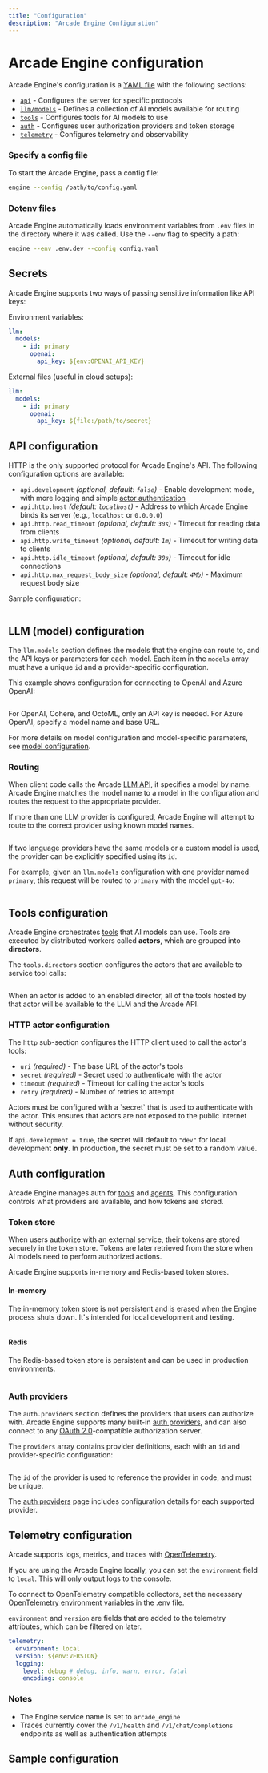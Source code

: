 ```yaml
---
title: "Configuration"
description: "Arcade Engine Configuration"
---
```


# Arcade Engine configuration

Arcade Engine's configuration is a [YAML file](https://yaml.org/) with the following sections:

- [`api`](#api-configuration) - Configures the server for specific protocols
- [`llm/models`](#llm-model-configuration) - Defines a collection of AI models available for routing
- [`tools`](#tools-configuration) - Configures tools for AI models to use
- [`auth`](#auth-configuration) - Configures user authorization providers and token storage
- [`telemetry`](#telemetry-configuration) - Configures telemetry and observability

### Specify a config file

To start the Arcade Engine, pass a config file:

```bash
engine --config /path/to/config.yaml
```

### Dotenv files

Arcade Engine automatically loads environment variables from `.env` files in the directory where it was called. Use the `--env` flag to specify a path:

```bash
engine --env .env.dev --config config.yaml
```

## Secrets

Arcade Engine supports two ways of passing sensitive information like API keys:

Environment variables:

```yaml {5}
llm:
  models:
    - id: primary
      openai:
        api_key: ${env:OPENAI_API_KEY}
```

External files (useful in cloud setups):

```yaml {5}
llm:
  models:
    - id: primary
      openai:
        api_key: ${file:/path/to/secret}
```

## API configuration

HTTP is the only supported protocol for Arcade Engine's API. The following configuration options are available:

- `api.development` _(optional, default: `false`)_ - Enable development mode, with more logging and simple [actor authentication](/home/configuration/engine#http-actor-configuration)
- `api.http.host` _(default: `localhost`)_ - Address to which Arcade Engine binds its server (e.g., `localhost` or `0.0.0.0`)
- `api.http.read_timeout` _(optional, default: `30s`)_ - Timeout for reading data from clients
- `api.http.write_timeout` _(optional, default: `1m`)_ - Timeout for writing data to clients
- `api.http.idle_timeout` _(optional, default: `30s`)_ - Timeout for idle connections
- `api.http.max_request_body_size` _(optional, default: `4Mb`)_ - Maximum request body size

Sample configuration:

```yaml file=<rootDir>/examples/code/home/configuration/engine/api.yaml

```

## LLM (model) configuration

The `llm.models` section defines the models that the engine can route to, and the API keys or parameters for each model. Each item in the `models` array must have a unique `id` and a provider-specific configuration.

This example shows configuration for connecting to OpenAI and Azure OpenAI:

```yaml file=<rootDir>/examples/code/home/configuration/engine/llm_models.yaml

```

For OpenAI, Cohere, and OctoML, only an API key is needed. For Azure OpenAI, specify a model name and base URL.

For more details on model configuration and model-specific parameters, see [model configuration](/home/configuration/models).

### Routing

When client code calls the Arcade [LLM API](/guides/llmtoolcalling), it specifies a model by name. Arcade Engine matches the model name to a model in the configuration and routes the request to the appropriate provider.

If more than one LLM provider is configured, Arcade Engine will attempt to route to the correct provider using known model names.

```python file=<rootDir>/examples/code/home/configuration/engine/model_selection.implicit.py {9}

```

If two language providers have the same models or a custom model is used, the provider can be explicitly specified using its `id`.

For example, given an `llm.models` configuration with one provider named `primary`, this request will be routed to `primary` with the model `gpt-4o`:

```python file=<rootDir>/examples/code/home/configuration/engine/model_selection.explicit.py#L5- {5}

```

## Tools configuration

Arcade Engine orchestrates [tools](/home/llm-tools) that AI models can use. Tools are executed by distributed workers called **actors**, which are grouped into **directors**.

The `tools.directors` section configures the actors that are available to service tool calls:

```yaml file=<rootDir>/examples/code/home/configuration/engine/full_config.yaml#L15-L26

```

When an actor is added to an enabled director, all of the tools hosted by that actor will be available to the LLM and the Arcade API.

### HTTP actor configuration

The `http` sub-section configures the HTTP client used to call the actor's tools:

- `uri` _(required)_ - The base URL of the actor's tools
- `secret` _(required)_ - Secret used to authenticate with the actor
- `timeout` _(required)_ - Timeout for calling the actor's tools
- `retry` _(required)_ - Number of retries to attempt

<Note>
  Actors must be configured with a `secret` that is used to authenticate with
  the actor. This ensures that actors are not exposed to the public internet
  without security.

If `api.development = true`, the secret will default to `"dev"` for local development **only**. In production, the secret must be set to a random value.

</Note>

## Auth configuration

Arcade Engine manages auth for [tools](/guides/authtoolcalling) and [agents](/guides/agentauth). This configuration controls what providers are available, and how tokens are stored.

### Token store

When users authorize with an external service, their tokens are stored securely in the token store. Tokens are later retrieved from the store when AI models need to perform authorized actions.

Arcade Engine supports in-memory and Redis-based token stores.

#### In-memory

The in-memory token store is not persistent and is erased when the Engine process shuts down. It's intended for local development and testing.

```yaml file=<rootDir>/examples/code/home/configuration/engine/auth_tokenstore.inmemory.yaml

```

#### Redis

The Redis-based token store is persistent and can be used in production environments.

```yaml file=<rootDir>/examples/code/home/configuration/engine/full_config.yaml#L28-L32 {3-5}

```

### Auth providers

The `auth.providers` section defines the providers that users can authorize with. Arcade Engine supports many built-in [auth providers](/integrations#auth), and can also connect to any [OAuth 2.0](/integrations/auth/oauth2)-compatible authorization server.

The `providers` array contains provider definitions, each with an `id` and provider-specific configuration:

```yaml file=<rootDir>/examples/code/home/configuration/engine/full_config.yaml#L28-L46 {7-20}

```

The `id` of the provider is used to reference the provider in code, and must be unique.

The [auth providers](/integrations#auth) page includes configuration details for each supported provider.

## Telemetry configuration

Arcade supports logs, metrics, and traces with [OpenTelemetry](https://opentelemetry.io/).

If you are using the Arcade Engine locally, you can set the `environment` field to `local`. This will only output logs to the console.

To connect to OpenTelemetry compatible collectors, set the necessary [OpenTelemetry environment variables](https://opentelemetry.io/docs/specs/otel/configuration/sdk-environment-variables/) in the .env file.

`environment` and `version` are fields that are added to the telemetry attributes, which can be filtered on later.

```yaml
telemetry:
  environment: local
  version: ${env:VERSION}
  logging:
    level: debug # debug, info, warn, error, fatal
    encoding: console
```

### Notes

- The Engine service name is set to `arcade_engine`
- Traces currently cover the `/v1/health` and `/v1/chat/completions` endpoints as well as authentication attempts

## Sample configuration

```yaml file=<rootDir>/examples/code/home/configuration/engine/full_config.yaml

```
